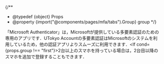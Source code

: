 
{/**
  * @typedef {object} Props
  * @property {import("@components/pages/mfa/tabs").Group} group
  */}

「Microsoft Authenticator」は，Microsoftが提供している多要素認証のための専用のアプリです．UTokyo Accountの多要素認証はMicrosoftのシステムを利用しているため，他の認証アプリよりスムーズに利用できます．<If cond={props.group !== "first"}>2台以上のスマホを持っている場合は，2台目以降のスマホを追加で登録することもできます．</If>
